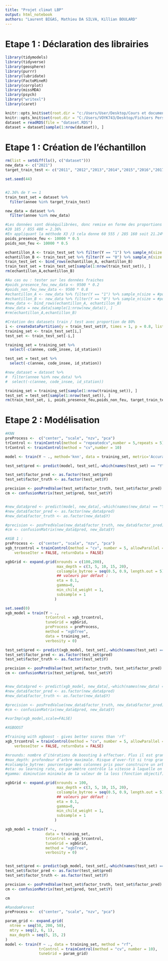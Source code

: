 ```yaml
---
title: "Projet climat LBP"
output: html_notebook
authors: "Laurent BIGAS, Mathieu DA SILVA, Killian BOULARD"
---
```


# Etape 1 : Déclaration des librairies
```r
library(tidymodels)
library(tidyverse)
library(geosphere)
library(purrr)
library(lubridate)
library(FactoMineR)
library(corrplot)
library(missMDA)
library(psych)
library("writexl")
library(caret)
```

```r
knitr::opts_knit$set(root.dir = "c:/Users/User/Desktop/Cours et documents/formation R ensae/DATA")
knitr::opts_knit$set(root.dir = "C:/Users/VOYK743/Desktop/Fichiers Perso/Formation ENSAI/Datasets")
dataset = readRDS(file = "dataset.RDS")
dataset = dataset[sample(1:nrow(dataset)), ]
```

# Etape 1 : Création de l'échantillon

```r
rm(list = setdiff(ls(), c("dataset")))
new_data <- c("2021")
target_train_test <- c("2011", "2012","2013","2014","2015","2016","2017","2018","2019","2020")

set.seed(44)


#2.36% de Y == 1
train_test_set = dataset %>% 
  filter(annee %in% target_train_test)

new_data = dataset %>% 
  filter(annee %in% new_data)

#Les données sont déséquilibrées, donc remise en forme des proportions
#20 185 / 855 480 = 2.36%
#En appliquant la méthode X3 /3 cela donne 60 555 / 285 160 soit 21.24%
poids_presence_feu <- 10000 * 0.5
poids_non_feu <- 10000 * 0.5

echantillon_A <- train_test_set %>% filter(Y == "1") %>% sample_n(size = poids_presence_feu, replace = FALSE)
echantillon_B <- train_test_set %>% filter(Y == "0") %>% sample_n(size = poids_non_feu, replace = FALSE)
train_test_set <- bind_rows(echantillon_A, echantillon_B)
train_test_set = train_test_set[sample(1:nrow(train_test_set)), ]
rm(echantillon_A,echantillon_B)

#Au cas ou : tester sur les données fraiches
#poids_presence_feu_new_data <- 9500 * 0.2
#poids_non_feu_new_data <- 9500 * 0.8
#echantillon_A <- new_data %>% filter(Y == "1") %>% sample_n(size = #poids_presence_feu_new_data, replace = FALSE)
#echantillon_B <- new_data %>% filter(Y == "0") %>% sample_n(size = #poids_non_feu_new_data, replace = FALSE)
#new_data <- bind_rows(echantillon_A, echantillon_B)
#new_data = new_data[sample(1:nrow(new_data)), ]
#rm(echantillon_A,echantillon_B)

#Création des datasets train / test avec proportion de 80%
i <- createDataPartition(y = train_test_set$Y, times = 1, p = 0.8, list = FALSE)
training_set <- train_test_set[i,]
test_set <- train_test_set[-i,]

training_set = training_set %>% 
  select(-c(annee, code_insee, id_station))

test_set = test_set %>% 
  select(-c(annee, code_insee, id_station))

#new_dataset = dataset %>% 
#  filter(annee %in% new_data) %>% 
#  select(-c(annee, code_insee, id_station))

training_set = training_set[sample(1:nrow(training_set)), ]
test_set = test_set[sample(1:nrow(test_set)), ]
rm(train_test_set, i, poids_presence_feu,poids_non_feu, target_train_test)
```

# Etape 2 : Modélisation

```r
#KNN
preProcess <-  c("center", "scale", "nzv", "pca")
trControl <- trainControl(method = "repeatedcv",number = 5,repeats = 5)
trControl <- trainControl(method = "cv",number = 10)

model <- train(Y ~ ., method='knn', data = training_set, metric='Accuracy',preProcess = preProcess, trControl=trControl)

test_set$pred <- predict(model, test_set[,-which(names(test_set) == "Y")])

test_set$factor_pred <- as.factor(test_set$pred)
test_set$factor_truth <- as.factor(test_set$Y)

precision <- posPredValue(test_set$factor_truth, test_set$factor_pred)
cm <- confusionMatrix(test_set$pred, test_set$Y)


#new_data$pred <- predict(model, new_data[,-which(names(new_data) == "Y")])
#new_data$factor_pred <- as.factor(new_data$pred)
#new_data$factor_truth <- as.factor(new_data$Y)

#precision <- posPredValue(new_data$factor_truth, new_data$factor_pred)
#cm <- confusionMatrix(new_data$pred, new_data$Y)

```


```r
#XGB 1 : 
preProcess <-  c("center", "scale", "nzv", "pca")
xgb_trcontrol = trainControl(method = "cv", number = 5, allowParallel = TRUE, 
    verboseIter = FALSE, returnData = FALSE)

xgbGrid <- expand.grid(nrounds = c(100,200),  
                       max_depth = c(3, 5, 10, 15, 20),
                       colsample_bytree = seq(0.5, 0.9, length.out = 5),
                       ## valeurs par défaut : 
                       eta = 0.1,
                       gamma=0,
                       min_child_weight = 1,
                       subsample = 1
                      )

set.seed(0)
xgb_model = train(Y ~ .,
                  trControl = xgb_trcontrol,
                  tuneGrid = xgbGrid, 
                  preProcess = preProcess,
                  method = "xgbTree",
                  data = training_set,
                  verbosity = 0)

test_set$pred <- predict(xgb_model, test_set[,-which(names(test_set) == "Y")])
test_set$factor_pred <- as.factor(test_set$pred)
test_set$factor_truth <- as.factor(test_set$Y)

precision <- posPredValue(test_set$factor_truth, test_set$factor_pred)
cm <- confusionMatrix(test_set$pred, test_set$Y)


#new_data$pred <- predict(xgb_model, new_data[,-which(names(new_data) == "Y")])
#new_data$factor_pred <- as.factor(new_data$pred)
#new_data$factor_truth <- as.factor(new_data$Y)

#precision <- posPredValue(new_data$factor_truth, new_data$factor_pred)
#cm <- confusionMatrix(new_data$pred, new_data$Y)

#varImp(xgb_model,scale=FALSE)
```


```r
#XGBOOST

#Training with xgboost - gives better scores than 'rf'
xgb_trcontrol = trainControl(method = "cv", number = 5, allowParallel = TRUE, 
    verboseIter = FALSE, returnData = FALSE)

#nrounds: nombre d’itérations de boosting à effectuer. Plus il est grand, et plus c’est lent
#max_depth: profondeur d’arbre maximale. Risque d’over-fit si trop grand, et d’under-fit si trop petit
#colsample_bytree: pourcentage des colonnes pris pour construire un arbre (rappelle-toi, un arbre est #construit avec un sous-ensemble des données: lignes et colonnes)
#eta: ou learning rate, ce paramètre contrôle la vitesse à laquelle on convergence lors de la descente du #gradient fonctionnelle (par défaut = 0.3)
#gamma: diminution minimale de la valeur de la loss (fonction objectif) pour prendre la décision de #"partitionner une feuille

xgbGrid <- expand.grid(nrounds = 100,  
                       max_depth = c(3, 5, 10, 15, 20),
                       colsample_bytree = seq(0.5, 0.9, length.out = 5),
                       ## valeurs par défaut : 
                       eta = 0.1,
                       gamma=0,
                       min_child_weight = 1,
                       subsample = 1
                      )

xgb_model = train(Y ~.,
                  data = training_set,
                  trControl = xgb_trcontrol,
                  tuneGrid = xgbGrid, 
                  method = "xgbTree",
                  verbosity = 0)


test_set$pred <- predict(xgb_model, test_set[,-which(names(test_set) == "Y")])
test_set$factor_pred <- as.factor(test_set$pred)
test_set$factor_truth <- as.factor(test_set$Y)

precision <- posPredValue(test_set$factor_truth, test_set$factor_pred)
cm <- confusionMatrix(test_set$pred, test_set$Y)

cm
```

```r
#RandomForest
preProcess <-  c("center", "scale", "nzv", "pca")

param_grid <- expand.grid(
  ntree = seq(50, 200, 50),
  mtry = seq(2, 6, 1),
  max_depth = seq(5, 15, 2)
)
model <- train(Y ~ ., data = training_set, method = "rf",
               trControl = trainControl(method = "cv", number = 10),
               tuneGrid = param_grid)
```

